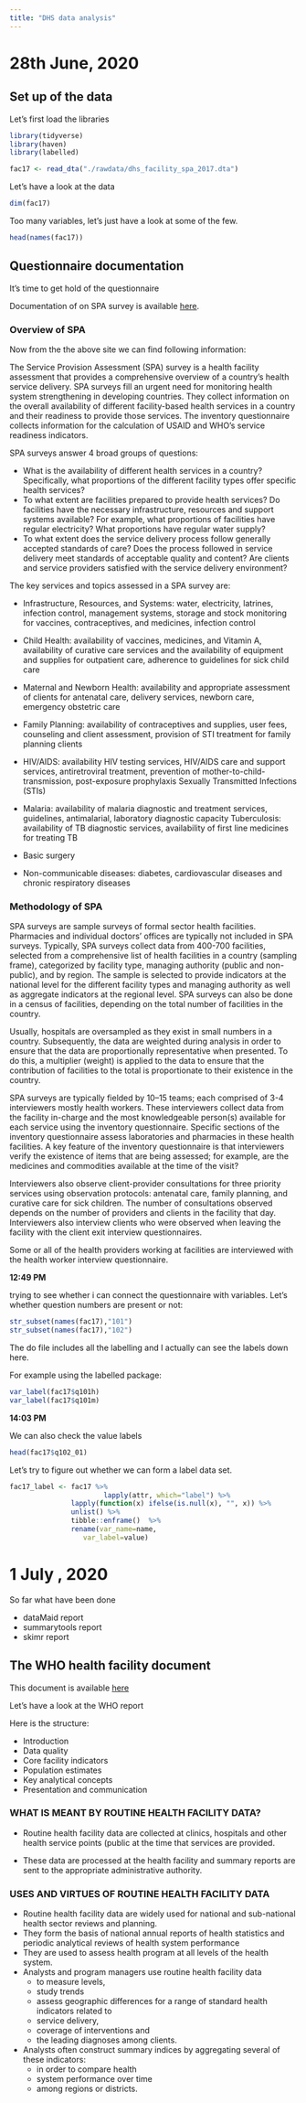 ```yaml
---
title: "DHS data analysis"
---
```



# 28th June, 2020



## Set up of the data 

Let's first load the libraries 

```r
library(tidyverse)
library(haven)
library(labelled)
```


```r
fac17 <- read_dta("./rawdata/dhs_facility_spa_2017.dta")
```

Let's have a look at the data

```r
dim(fac17)
```

Too many variables, let's just have a look at some of the few.

```r
head(names(fac17))
```

## Questionnaire documentation

It's time to get hold of the questionnaire

Documentation of on SPA survey is available [here](https://dhsprogram.com/What-We-Do/Survey-Types/SPA.cfm).


### Overview of SPA

Now from the the above site we can find following information: 

The Service Provision Assessment (SPA) survey is a health facility assessment that provides a comprehensive overview of a country’s health service delivery.  SPA surveys fill an urgent need for monitoring health system strengthening in developing countries.  They collect information on the overall availability of different facility-based health services in a country and their readiness to provide those services.  The inventory questionnaire collects information for the calculation of USAID and WHO’s service readiness indicators.
 

SPA surveys answer 4 broad groups of questions:

* What is the availability of different health services in a country?  Specifically, what proportions of the different facility types offer specific health services?
* To what extent are facilities prepared to provide health services?  Do facilities have the necessary infrastructure, resources and support systems available?  For example, what proportions of facilities have regular electricity?  What proportions have regular water supply?
* To what extent does the service delivery process follow generally accepted standards of care?  Does the process followed in service delivery meet standards of acceptable quality and content?
Are clients and service providers satisfied with the service delivery environment?

The key services and topics assessed in a SPA survey are:

* Infrastructure, Resources, and Systems: water, electricity, latrines, infection control, management systems, storage and stock monitoring for vaccines, contraceptives, and medicines, infection control

* Child Health: availability of vaccines, medicines, and Vitamin A, availability of curative care services and the availability of equipment and supplies for outpatient care, adherence to guidelines for sick child care

* Maternal and Newborn Health: availability and appropriate assessment of clients for antenatal care, delivery services, newborn care, emergency obstetric care

* Family Planning: availability of contraceptives and supplies, user fees, counseling and client assessment, provision of STI treatment for family planning clients

* HIV/AIDS: availability HIV testing services, HIV/AIDS care and support services, antiretroviral treatment, prevention of mother-to-child-transmission, post-exposure prophylaxis
Sexually Transmitted Infections (STIs)

* Malaria: availability of malaria diagnostic and treatment services, guidelines, antimalarial, laboratory diagnostic capacity
Tuberculosis: availability of TB diagnostic services, availability of first line medicines for treating TB

* Basic surgery 

* Non-communicable diseases:  diabetes, cardiovascular diseases and chronic respiratory diseases
 
###  Methodology of SPA

SPA surveys are sample surveys of formal sector health facilities.  Pharmacies and individual doctors’ offices are typically not included in SPA surveys.  Typically, SPA surveys collect data from 400-700 facilities, selected from a comprehensive list of health facilities in a country (sampling frame), categorized by facility type, managing authority (public and non-public), and by region.  The sample is selected to provide indicators at the national level for the different facility types and managing authority as well as aggregate indicators at the regional level.  SPA surveys can also be done in a census of facilities, depending on the total number of facilities in the country.

Usually, hospitals are oversampled as they exist in small numbers in a country.  Subsequently, the data are weighted during analysis in order to ensure that the data are proportionally representative when presented.  To do this, a multiplier (weight) is applied to the data to ensure that the contribution of facilities to the total is proportionate to their existence in the country.

SPA surveys are typically fielded by 10–15 teams; each comprised of 3-4 interviewers mostly health workers.  These interviewers collect data from the facility in-charge and the most knowledgeable person(s) available for each service using the inventory questionnaire. Specific sections of the inventory questionnaire assess laboratories and pharmacies in these health facilities.  A key feature of the inventory questionnaire is that interviewers verify the existence of items that are being assessed; for example, are the medicines and commodities available at the time of the visit?

Interviewers also observe client-provider consultations for three priority services using observation protocols:  antenatal care, family planning, and curative care for sick children.  The number of consultations observed depends on the number of providers and clients in the facility that day.  Interviewers also interview clients who were observed when leaving the facility with the client exit interview questionnaires.

Some or all of the health providers working at facilities are interviewed with the health worker interview questionnaire.


**12:49 PM**

trying to see whether i can connect the questionnaire with variables. Let's whether question numbers are present or not: 

```r
str_subset(names(fac17),"101")
str_subset(names(fac17),"102")
```

The do file includes all the labelling and I actually can see the labels down here. 

For example using the labelled package:

```r
var_label(fac17$q101h)
var_label(fac17$q101m)
```

**14:03 PM**

We can also check the value labels

```r
head(fac17$q102_01)
```

Let's try to figure out whether we can form a label data set. 

```r
fac17_label <- fac17 %>% 
                       lapply(attr, which="label") %>% 
		       lapply(function(x) ifelse(is.null(x), "", x)) %>% 
		       unlist() %>% 
		       tibble::enframe()  %>% 
		       rename(var_name=name, 
			      var_label=value)


```

# 1 July , 2020 

So far what have been done 

* dataMaid report 
* summarytools report 
* skimr report

## The WHO health facility document

This document is available [here](./docs/facilityanalysis-generalprinciples.pdf)

Let's have a look at the WHO report 

Here is the structure: 

* Introduction 
* Data quality 
* Core facility indicators
* Population estimates
* Key analytical concepts
* Presentation and communication

###  WHAT IS MEANT BY ROUTINE HEALTH FACILITY DATA?
* Routine health facility data are collected at clinics, hospitals and other health service points (public at the time that services are provided.  

* These data are processed at the 
health facility and summary reports are sent to the appropriate administrative authority. 

### USES AND VIRTUES OF ROUTINE HEALTH FACILITY DATA   

* Routine health facility data are widely used for national and sub-national health sector reviews and planning.  
* They form the basis of national annual reports of health statistics and periodic analytical reviews of health system performance
* They are used to assess health program at all levels of the 
health system.  
* Analysts and program managers use routine health facility data 
    + to measure levels, 
    + study trends
    + assess geographic differences for a range of standard health indicators related to 
	* service delivery, 
	* coverage of interventions and 
	* the leading diagnoses among clients. 
* Analysts often construct summary indices by aggregating several of these indicators:  
   + in order to compare health 
	+ system performance over time 
	+ among regions or districts.  
